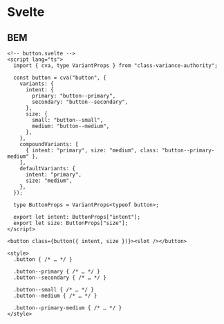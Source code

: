 # Svelte

## BEM

```svelte
<!-- button.svelte -->
<script lang="ts">
  import { cva, type VariantProps } from "class-variance-authority";

  const button = cva("button", {
    variants: {
      intent: {
        primary: "button--primary",
        secondary: "button--secondary",
      },
      size: {
        small: "button--small",
        medium: "button--medium",
      },
    },
    compoundVariants: [
      { intent: "primary", size: "medium", class: "button--primary-medium" },
    ],
    defaultVariants: {
      intent: "primary",
      size: "medium",
    },
  });

  type ButtonProps = VariantProps<typeof button>;

  export let intent: ButtonProps["intent"];
  export let size: ButtonProps["size"];
</script>

<button class={button({ intent, size })}><slot /></button>

<style>
  .button { /* … */ }

  .button--primary { /* … */ }
  .button--secondary { /* … */ }

  .button--small { /* … */ }
  .button--medium { /* … */ }

  .button--primary-medium { /* … */ }
</style>
```
